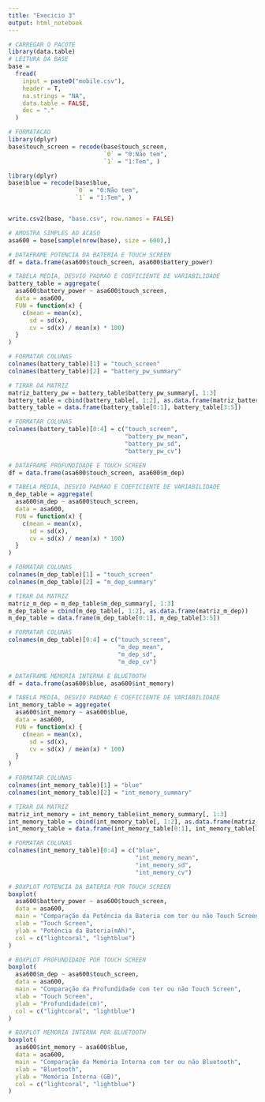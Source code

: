 ```yaml
---
title: "Execicio 3"
output: html_notebook
---
```



```r
# CARREGAR O PACOTE
library(data.table)
# LEITURA DA BASE
base =
  fread(
    input = paste0("mobile.csv"),
    header = T,
    na.strings = "NA",
    data.table = FALSE,
    dec = "."
  )

# FORMATACAO
library(dplyr)
base$touch_screen = recode(base$touch_screen,
                           `0` = "0:Não tem",
                           `1` = "1:Tem", )

library(dplyr)
base$blue = recode(base$blue,
                   `0` = "0:Não tem",
                   `1` = "1:Tem", )


write.csv2(base, "base.csv", row.names = FALSE)
```


```r
# AMOSTRA SIMPLES AO ACASO
asa600 = base[sample(nrow(base), size = 600),]
```



```r
# DATAFRAME POTENCIA DA BATERIA E TOUCH SCREEN
df = data.frame(asa600$touch_screen, asa600$battery_power)

# TABELA MEDIA, DESVIO PADRAO E COEFICIENTE DE VARIABILIDADE
battery_table = aggregate(
  asa600$battery_power ~ asa600$touch_screen,
  data = asa600,
  FUN = function(x) {
    c(mean = mean(x),
      sd = sd(x),
      cv = sd(x) / mean(x) * 100)
  }
)

# FORMATAR COLUNAS
colnames(battery_table)[1] = "touch_screen"
colnames(battery_table)[2] = "battery_pw_summary"

# TIRAR DA MATRIZ
matriz_battery_pw = battery_table$battery_pw_summary[, 1:3]
battery_table = cbind(battery_table[, 1:2], as.data.frame(matriz_battery_pw))
battery_table = data.frame(battery_table[0:1], battery_table[3:5])

# FORMATAR COLUNAS
colnames(battery_table)[0:4] = c("touch_screen",
                                 "battery_pw_mean",
                                 "battery_pw_sd",
                                 "battery_pw_cv")
```


```r
# DATAFRAME PROFUNDIDADE E TOUCH SCREEN
df = data.frame(asa600$touch_screen, asa600$m_dep)

# TABELA MEDIA, DESVIO PADRAO E COEFICIENTE DE VARIABILIDADE
m_dep_table = aggregate(
  asa600$m_dep ~ asa600$touch_screen,
  data = asa600,
  FUN = function(x) {
    c(mean = mean(x),
      sd = sd(x),
      cv = sd(x) / mean(x) * 100)
  }
)

# FORMATAR COLUNAS
colnames(m_dep_table)[1] = "touch_screen"
colnames(m_dep_table)[2] = "m_dep_summary"

# TIRAR DA MATRIZ
matriz_m_dep = m_dep_table$m_dep_summary[, 1:3]
m_dep_table = cbind(m_dep_table[, 1:2], as.data.frame(matriz_m_dep))
m_dep_table = data.frame(m_dep_table[0:1], m_dep_table[3:5])

# FORMATAR COLUNAS
colnames(m_dep_table)[0:4] = c("touch_screen",
                               "m_dep_mean",
                               "m_dep_sd",
                               "m_dep_cv") 
```


```r
# DATAFRAME MEMORIA INTERNA E BLUETOOTH
df = data.frame(asa600$blue, asa600$int_memory)

# TABELA MEDIA, DESVIO PADRAO E COEFICIENTE DE VARIABILIDADE
int_memory_table = aggregate(
  asa600$int_memory ~ asa600$blue,
  data = asa600,
  FUN = function(x) {
    c(mean = mean(x),
      sd = sd(x),
      cv = sd(x) / mean(x) * 100)
  }
)

# FORMATAR COLUNAS
colnames(int_memory_table)[1] = "blue"
colnames(int_memory_table)[2] = "int_memory_summary"

# TIRAR DA MATRIZ
matriz_int_memory = int_memory_table$int_memory_summary[, 1:3]
int_memory_table = cbind(int_memory_table[, 1:2], as.data.frame(matriz_int_memory))
int_memory_table = data.frame(int_memory_table[0:1], int_memory_table[3:5])

# FORMATAR COLUNAS
colnames(int_memory_table)[0:4] = c("blue",
                                    "int_memory_mean",
                                    "int_memory_sd",
                                    "int_memory_cv")
```


```r
# BOXPLOT POTENCIA DA BATERIA POR TOUCH SCREEN
boxplot(
  asa600$battery_power ~ asa600$touch_screen,
  data = asa600,
  main = "Comparação da Potência da Bateria com ter ou não Touch Screen",
  xlab = "Touch Screen",
  ylab = "Potência da Bateria(mAh)",
  col = c("lightcoral", "lightblue")
)
```


```r
# BOXPLOT PROFUNDIDADE POR TOUCH SCREEN
boxplot(
  asa600$m_dep ~ asa600$touch_screen,
  data = asa600,
  main = "Comparação da Profundidade com ter ou não Touch Screen",
  xlab = "Touch Screen",
  ylab = "Profundidade(cm)",
  col = c("lightcoral", "lightblue")
)
```


```r
# BOXPLOT MEMORIA INTERNA POR BLUETOOTH
boxplot(
  asa600$int_memory ~ asa600$blue,
  data = asa600,
  main = "Comparação da Memória Interna com ter ou não Bluetooth",
  xlab = "Bluetooth",
  ylab = "Memória Interna (GB)",
  col = c("lightcoral", "lightblue")
)
```

